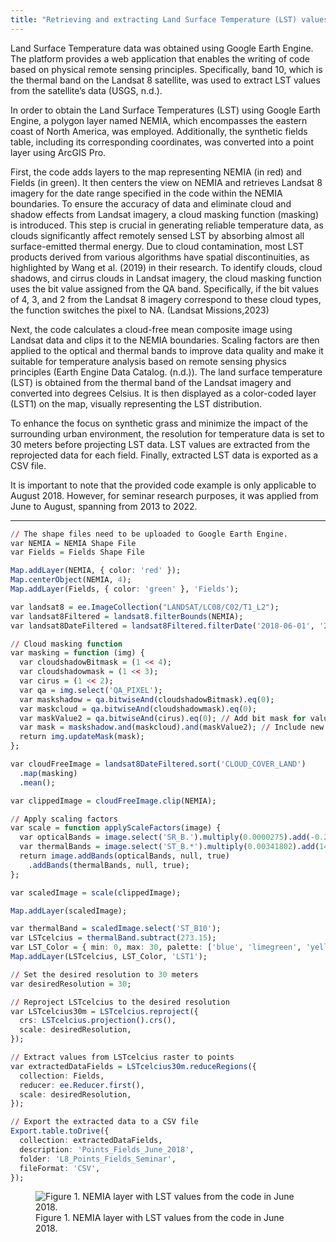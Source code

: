 ```yaml
---
title: "Retrieving and extracting Land Surface Temperature (LST) values from Landsat 8 satellite"
---
```


Land Surface Temperature data was obtained using Google Earth Engine. The platform provides a web application that enables the writing of code based on physical remote sensing principles. Specifically, band 10, which is the thermal band on the Landsat 8 satellite, was used to extract LST values from the satellite's data (USGS, n.d.).

In order to obtain the Land Surface Temperatures (LST) using Google Earth Engine, a polygon layer named NEMIA, which encompasses the eastern coast of North America, was employed. Additionally, the synthetic fields table, including its corresponding coordinates, was converted into a point layer using ArcGIS Pro.

First, the code adds layers to the map representing NEMIA (in red) and Fields (in green). It then centers the view on NEMIA and retrieves Landsat 8 imagery for the date range specified in the code within the NEMIA boundaries. To ensure the accuracy of data and eliminate cloud and shadow effects from Landsat imagery, a cloud masking function (masking) is introduced. This step is crucial in generating reliable temperature data, as clouds significantly affect remotely sensed LST by absorbing almost all surface-emitted thermal energy. Due to cloud contamination, most LST products derived from various algorithms have spatial discontinuities, as highlighted by Wang et al. (2019) in their research. To identify clouds, cloud shadows, and cirrus clouds in Landsat imagery, the cloud masking function uses the bit value assigned from the QA band. Specifically, if the bit values of 4, 3, and 2 from the Landsat 8 imagery correspond to these cloud types, the function switches the pixel to NA. (Landsat Missions,2023)

Next, the code calculates a cloud-free mean composite image using Landsat data and clips it to the NEMIA boundaries. Scaling factors are then applied to the optical and thermal bands to improve data quality and make it suitable for temperature analysis based on remote sensing physics principles (Earth Engine Data Catalog. (n.d.)). The land surface temperature (LST) is obtained from the thermal band of the Landsat imagery and converted into degrees Celsius. It is then displayed as a color-coded layer (LST1) on the map, visually representing the LST distribution.

To enhance the focus on synthetic grass and minimize the impact of the surrounding urban environment, the resolution for temperature data is set to 30 meters before projecting LST data. LST values are extracted from the reprojected data for each field. Finally, extracted LST data is exported as a CSV file.

It is important to note that the provided code example is only applicable to August 2018. However, for seminar research purposes, it was applied from June to August, spanning from 2013 to 2022.

------------------------------------------------------------------------

```r
// The shape files need to be uploaded to Google Earth Engine.
var NEMIA = NEMIA Shape File
var Fields = Fields Shape File

Map.addLayer(NEMIA, { color: 'red' });
Map.centerObject(NEMIA, 4);
Map.addLayer(Fields, { color: 'green' }, 'Fields');

var landsat8 = ee.ImageCollection("LANDSAT/LC08/C02/T1_L2");
var landsat8Filtered = landsat8.filterBounds(NEMIA);
var landsat8DateFiltered = landsat8Filtered.filterDate('2018-06-01', '2018-06-30');

// Cloud masking function
var masking = function (img) {
  var cloudshadowBitmask = (1 << 4);
  var cloudshadowmask = (1 << 3);
  var cirus = (1 << 2);
  var qa = img.select('QA_PIXEL');
  var maskshadow = qa.bitwiseAnd(cloudshadowBitmask).eq(0);
  var maskcloud = qa.bitwiseAnd(cloudshadowmask).eq(0);
  var maskValue2 = qa.bitwiseAnd(cirus).eq(0); // Add bit mask for value 2
  var mask = maskshadow.and(maskcloud).and(maskValue2); // Include new mask
  return img.updateMask(mask);
};

var cloudFreeImage = landsat8DateFiltered.sort('CLOUD_COVER_LAND')
  .map(masking)
  .mean();

var clippedImage = cloudFreeImage.clip(NEMIA);

// Apply scaling factors
var scale = function applyScaleFactors(image) {
  var opticalBands = image.select('SR_B.').multiply(0.0000275).add(-0.2);
  var thermalBands = image.select('ST_B.*').multiply(0.00341802).add(149.0);
  return image.addBands(opticalBands, null, true)
    .addBands(thermalBands, null, true);
};

var scaledImage = scale(clippedImage);

Map.addLayer(scaledImage);

var thermalBand = scaledImage.select('ST_B10');
var LSTcelcius = thermalBand.subtract(273.15);
var LST_Color = { min: 0, max: 30, palette: ['blue', 'limegreen', 'yellow', 'orange'] };
Map.addLayer(LSTcelcius, LST_Color, 'LST1');

// Set the desired resolution to 30 meters
var desiredResolution = 30;

// Reproject LSTcelcius to the desired resolution
var LSTcelcius30m = LSTcelcius.reproject({
  crs: LSTcelcius.projection().crs(),
  scale: desiredResolution,
});

// Extract values from LSTcelcius raster to points
var extractedDataFields = LSTcelcius30m.reduceRegions({
  collection: Fields,
  reducer: ee.Reducer.first(),
  scale: desiredResolution,
});

// Export the extracted data to a CSV file
Export.table.toDrive({
  collection: extractedDataFields,
  description: 'Points_Fields_June_2018',
  folder: 'L8_Points_Fields_Seminar',
  fileFormat: 'CSV',
});

```

![Figure 1. NEMIA layer with LST values from the code in June 2018.](LST.png){fig-align="center"}

